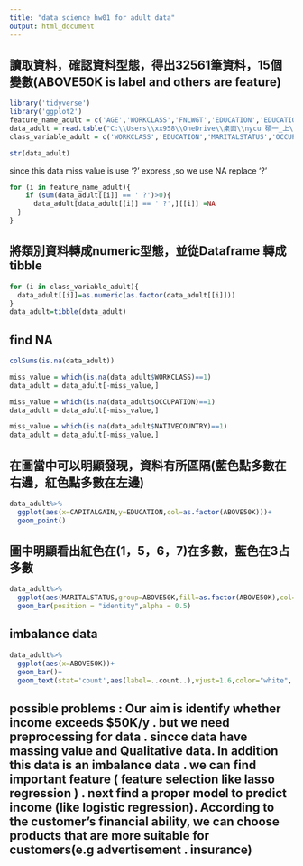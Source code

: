 ---
title: "data science hw01 for adult data"
output: html_document
---
## 讀取資料，確認資料型態，得出32561筆資料，15個變數(ABOVE50K is label and others are feature)
```{r setup}
library('tidyverse')
library('ggplot2')
feature_name_adult = c('AGE','WORKCLASS','FNLWGT','EDUCATION','EDUCATIONNUM','MARITALSTATUS','OCCUPATION','RELATIONSHIP','RACE','SEX','CAPITALGAIN','CAPITALLOSS','HOURSPERWEEK','NATIVECOUNTRY','ABOVE50K')
data_adult = read.table("C:\\Users\\xx958\\OneDrive\\桌面\\nycu 碩一_上\\數據科學\\adult\\adult.data",head=F,sep = ",",col.names=feature_name_adult)
class_variable_adult = c('WORKCLASS','EDUCATION','MARITALSTATUS','OCCUPATION','RELATIONSHIP','RACE','SEX','NATIVECOUNTRY','ABOVE50K')

str(data_adult)


```

since this data miss value is use '?' express ,so we use NA replace '?'
```{r}
for (i in feature_name_adult){
    if (sum(data_adult[[i]] == ' ?')>0){
      data_adult[data_adult[[i]] == ' ?',][[i]] =NA
  }
}

```

## 將類別資料轉成numeric型態，並從Dataframe 轉成 tibble
```{r}
for (i in class_variable_adult){
  data_adult[[i]]=as.numeric(as.factor(data_adult[[i]]))
}
data_adult=tibble(data_adult)
```

## find NA
```{r}
colSums(is.na(data_adult))
```

```{r}
miss_value = which(is.na(data_adult$WORKCLASS)==1)
data_adult = data_adult[-miss_value,]

miss_value = which(is.na(data_adult$OCCUPATION)==1)
data_adult = data_adult[-miss_value,]

miss_value = which(is.na(data_adult$NATIVECOUNTRY)==1)
data_adult = data_adult[-miss_value,]
```

## 在圖當中可以明顯發現，資料有所區隔(藍色點多數在右邊，紅色點多數在左邊)
```{r}
data_adult%>%
  ggplot(aes(x=CAPITALGAIN,y=EDUCATION,col=as.factor(ABOVE50K)))+
  geom_point()
```


## 圖中明顯看出紅色在(1，5，6，7)在多數，藍色在3占多數
```{r}
data_adult%>%
  ggplot(aes(MARITALSTATUS,group=ABOVE50K,fill=as.factor(ABOVE50K),col=as.factor(ABOVE50K)))+
  geom_bar(position = "identity",alpha = 0.5)
```

## imbalance data
```{r}
data_adult%>%
  ggplot(aes(x=ABOVE50K))+
  geom_bar()+
  geom_text(stat='count',aes(label=..count..),vjust=1.6,color="white", size=3.5)
```

## possible problems : Our aim is identify whether income exceeds $50K/y . but we need preprocessing for data . sincce data have massing value and Qualitative data. In addition this data is an imbalance data . we can find important feature ( feature selection like lasso regression ) . next find a proper model to predict income (like logistic regression). According to the customer's financial ability, we can choose products that are more suitable for customers(e.g advertisement . insurance)

